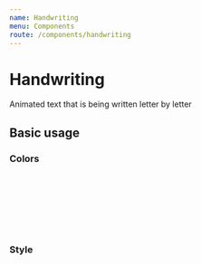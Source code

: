 ```yaml
---
name: Handwriting
menu: Components
route: /components/handwriting
---
```



# Handwriting

Animated text that is being written letter by letter

<PropsTable of={Handwriting} />

## Basic usage

<Playground>
  <Handwriting text="Handwriting" />
</Playground>

### Colors

<Playground>
  <Handwriting text="Red" color={colors.red} /> <br />
  <Handwriting text="Green" color={colors.green} /> <br />
  <Handwriting text="Blue" color={colors.blue} /> <br />
  <Handwriting text="Pink" color={colors.pink} /> <br />
  <Handwriting text="Yellow" color={colors.yellow} /> <br />
  <Handwriting text="Orange" color={colors.orange} /> <br />
</Playground>

### Style

<Playground>
  <Handwriting text="Small" fontSize={28} /> <br />
  <Handwriting text="No fill" fill={false} /> <br />
  <Handwriting text="No loop" loop={false} /> <br />
  <Handwriting text="Fast" speed={14} /> <br />
  <Handwriting text="Slow" speed={4} /> <br />
  <Handwriting text="Custom font" fontFamily={fonts.handwriting} /> <br />
</Playground>
